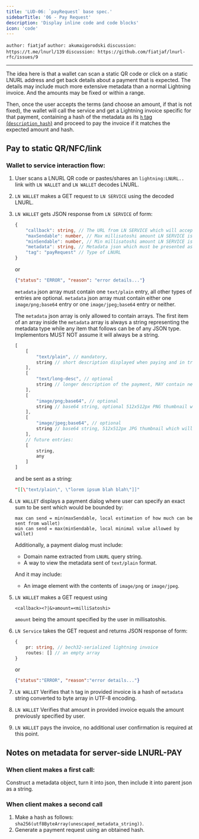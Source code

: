 ```yaml
---
title: 'LUD-06: `payRequest` base spec.'
sidebarTitle: '06 - Pay Request'
description: 'Display inline code and code blocks'
icon: 'code'
---
```


`author: fiatjaf` `author: akumaigorodski` `discussion: https://t.me/lnurl/139` `discussion: https://github.com/fiatjaf/lnurl-rfc/issues/9`

---

The idea here is that a wallet can scan a static QR code or click on a static LNURL address and get back details about a payment that is expected. The details may include much more extensive metadata than a normal Lightning invoice. And the amounts may be fixed or within a range.

Then, once the user accepts the terms (and choose an amount, if that is not fixed), the wallet will call the service and get a Lightning invoice specific for that payment, containing a hash of the metadata as its [`h` tag (`description_hash`)](https://github.com/lightning/bolts/blob/master/11-payment-encoding.md#requirements-3) and proceed to pay the invoice if it matches the expected amount and hash.

## Pay to static QR/NFC/link

### Wallet to service interaction flow:

1. User scans a LNURL QR code or pastes/shares an `lightning:LNURL..` link with `LN WALLET` and `LN WALLET` decodes LNURL.
2. `LN WALLET` makes a GET request to `LN SERVICE` using the decoded LNURL.
3. `LN WALLET` gets JSON response from `LN SERVICE` of form:

    ```Typescript
    {
        "callback": string, // The URL from LN SERVICE which will accept the pay request parameters
        "maxSendable": number, // Max millisatoshi amount LN SERVICE is willing to receive
        "minSendable": number, // Min millisatoshi amount LN SERVICE is willing to receive, can not be less than 1 or more than `maxSendable`
        "metadata": string, // Metadata json which must be presented as raw string here, this is required to pass signature verification at a later step
        "tag": "payRequest" // Type of LNURL
    }
    ```
    or

    ```JSON
    {"status": "ERROR", "reason": "error details..."}
    ```

    `metadata` json array must contain one `text/plain` entry, all other types of entries are optional.
    `metadata` json array must contain either one `image/png;base64` entry or one `image/jpeg;base64` entry or neither.

    The `metadata` json array is only allowed to contain arrays. The first item of an array inside the `metadata` array is always a string representing the metadata type while any item that follows can be of any JSON type. Implementors MUST NOT assume it will always be a string.

    ```Typescript
    [
        [
            "text/plain", // mandatory,
            string // short description displayed when paying and in transaction log
        ],
        [
            "text/long-desc", // optional
            string // longer description of the payment, MAY contain newlines
        ],
        [
            "image/png;base64", // optional
            string // base64 string, optional 512x512px PNG thumbnail which will represent this lnurl in a list or grid. Up to 136536 characters (100Kb of image data in base-64 encoding)
        ],
        [
            "image/jpeg;base64", // optional
            string // base64 string, 512x512px JPG thumbnail which will represent this lnurl in a list or grid. Up to 136536 characters (100Kb of image data in base-64 encoding)
        ],
        // future entries:
        [
            string,
            any
        ]
    ]
    ```

    and be sent as a string:

    ```JSON
    "[[\"text/plain\", \"lorem ipsum blah blah\"]]"
    ```

3. `LN WALLET` displays a payment dialog where user can specify an exact sum to be sent which would be bounded by:

    ```
    max can send = min(maxSendable, local estimation of how much can be sent from wallet)
    min can send = max(minSendable, local minimal value allowed by wallet)
    ```
    Additionally, a payment dialog must include:
    - Domain name extracted from `LNURL` query string.
    - A way to view the metadata sent of `text/plain` format.

    And it may include:
    - An image element with the contents of `image/png` or `image/jpeg`.

4. `LN WALLET` makes a GET request using

    ```
    <callback><?|&>amount=<milliSatoshi>
    ```

    `amount` being the amount specified by the user in millisatoshis.

5. `LN Service` takes the GET request and returns JSON response of form:

    ```Typescript
    {
        pr: string, // bech32-serialized lightning invoice
        routes: [] // an empty array
    }
    ```

    or

    ```JSON
    {"status":"ERROR", "reason":"error details..."}
    ```

6. `LN WALLET` Verifies that `h` tag in provided invoice is a hash of `metadata` string converted to byte array in UTF-8 encoding.
7. `LN WALLET` Verifies that amount in provided invoice equals the amount previously specified by user.
10. `LN WALLET` pays the invoice, no additional user confirmation is required at this point.

## Notes on metadata for server-side LNURL-PAY

### When client makes a first call:

Construct a metadata object, turn it into json, then include it into parent json as a string.

### When client makes a second call

1. Make a hash as follows: `sha256(utf8ByteArray(unescaped_metadata_string))`.
2. Generate a payment request using an obtained hash.